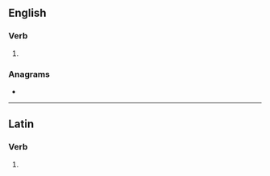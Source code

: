 ==English==

===Verb===
{{head|en|verb form}}

# {{en-third-person singular of|obtrude}}

===Anagrams===
* {{anagrams|en|a=bdeorstu|debtours|doubters|redoubts}}

----

==Latin==

===Verb===
{{la-verb-form|obtrūdēs}}

# {{inflection of|la|obtrūdō||2|s|futr|actv|indc}}